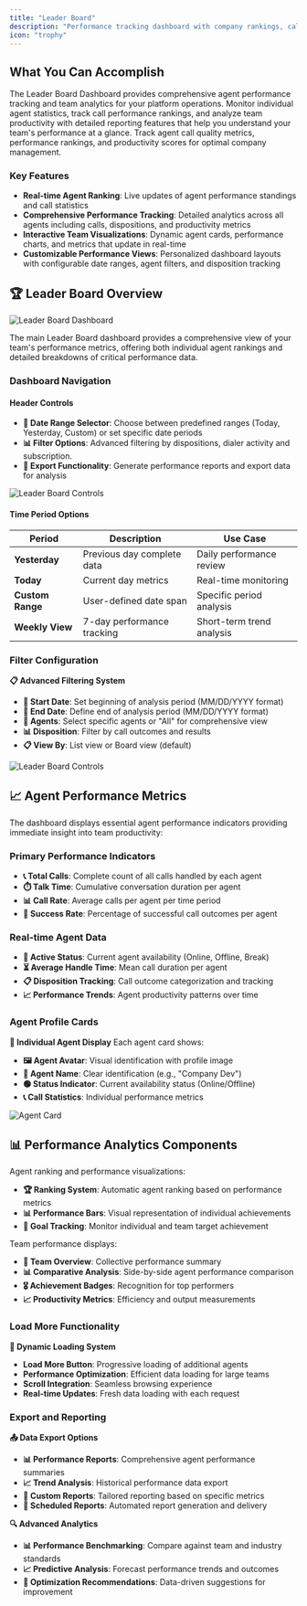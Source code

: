 ```yaml
---
title: "Leader Board"
description: "Performance tracking dashboard with company rankings, call statistics, and company performance analytics for managing agent productivity and engagement."
icon: "trophy"
---
```


## What You Can Accomplish

The Leader Board Dashboard provides comprehensive agent performance tracking and team analytics for your platform operations. Monitor individual agent statistics, track call performance rankings, and analyze team productivity with detailed reporting features that help you understand your team's performance at a glance. Track agent call quality metrics, performance rankings, and productivity scores for optimal company management.

### Key Features

- **Real-time Agent Ranking**: Live updates of agent performance standings and call statistics
- **Comprehensive Performance Tracking**: Detailed analytics across all agents including calls, dispositions, and productivity metrics
- **Interactive Team Visualizations**: Dynamic agent cards, performance charts, and metrics that update in real-time
- **Customizable Performance Views**: Personalized dashboard layouts with configurable date ranges, agent filters, and disposition tracking

## 🏆 Leader Board Overview

![Leader Board Dashboard](/images/dashboard/leaderboard/overview.png)

The main Leader Board dashboard provides a comprehensive view of your team's performance metrics, offering both individual agent rankings and detailed breakdowns of critical performance data.

### Dashboard Navigation

#### Header Controls
- **📅 Date Range Selector**: Choose between predefined ranges (Today, Yesterday, Custom) or set specific date periods
- **📊 Filter Options**: Advanced filtering by  dispositions, dialer activity and subscription.
- **🔄 Export Functionality**: Generate performance reports and export data for analysis

![Leader Board Controls](/images/dashboard/leaderboard/controls.png)

#### Time Period Options
| Period | Description | Use Case |
|--------|-------------|----------|
| **Yesterday** | Previous day complete data | Daily performance review |
| **Today** | Current day metrics | Real-time monitoring |
| **Custom Range** | User-defined date span | Specific period analysis |
| **Weekly View** | 7-day performance tracking | Short-term trend analysis |

### Filter Configuration

**📋 Advanced Filtering System**
- **📅 Start Date**: Set beginning of analysis period (MM/DD/YYYY format)
- **📅 End Date**: Define end of analysis period (MM/DD/YYYY format)
- **👥 Agents**: Select specific agents or "All" for comprehensive view
- **📊 Disposition**: Filter by call outcomes and results
- **📋 View By**: List view or Board view (default)

![Leader Board Controls](/images/dashboard/leaderboard/filters.png)


## 📈 Agent Performance Metrics

The dashboard displays essential agent performance indicators providing immediate insight into team productivity:

### Primary Performance Indicators
- **📞 Total Calls**: Complete count of all calls handled by each agent
- **⏱️ Talk Time**: Cumulative conversation duration per agent
- **📊 Call Rate**: Average calls per agent per time period
- **🎯 Success Rate**: Percentage of successful call outcomes per agent

### Real-time Agent Data
- **🔴 Active Status**: Current agent availability (Online, Offline, Break)
- **⏳ Average Handle Time**: Mean call duration per agent
- **📋 Disposition Tracking**: Call outcome categorization and tracking
- **📈 Performance Trends**: Agent productivity patterns over time

### Agent Profile Cards

**👤 Individual Agent Display**
Each agent card shows:
- **🖼️ Agent Avatar**: Visual identification with profile image
- **📛 Agent Name**: Clear identification (e.g., "Company Dev")
- **🟢 Status Indicator**: Current availability status (Online/Offline)
- **📞 Call Statistics**: Individual performance metrics

![Agent Card](/images/dashboard/leaderboard/agent-card.png)


## 📊 Performance Analytics Components

Agent ranking and performance visualizations:
- **🏆 Ranking System**: Automatic agent ranking based on performance metrics
- **📊 Performance Bars**: Visual representation of individual achievements
- **🎯 Goal Tracking**: Monitor individual and team target achievement

Team performance displays:
- **👥 Team Overview**: Collective performance summary
- **📊 Comparative Analysis**: Side-by-side agent performance comparison
- **🎖️ Achievement Badges**: Recognition for top performers
- **📈 Productivity Metrics**: Efficiency and output measurements

### Load More Functionality

**📄 Dynamic Loading System**
- **Load More Button**: Progressive loading of additional agents
- **Performance Optimization**: Efficient data loading for large teams
- **Scroll Integration**: Seamless browsing experience
- **Real-time Updates**: Fresh data loading with each request

 

### Export and Reporting

**📤 Data Export Options**
- **📊 Performance Reports**: Comprehensive agent performance summaries
- **📈 Trend Analysis**: Historical performance data export
- **🎯 Custom Reports**: Tailored reporting based on specific metrics
- **📅 Scheduled Reports**: Automated report generation and delivery

**🔍 Advanced Analytics**
- **📊 Performance Benchmarking**: Compare against team and industry standards
- **📈 Predictive Analysis**: Forecast performance trends and outcomes
- **🎯 Optimization Recommendations**: Data-driven suggestions for improvement

 